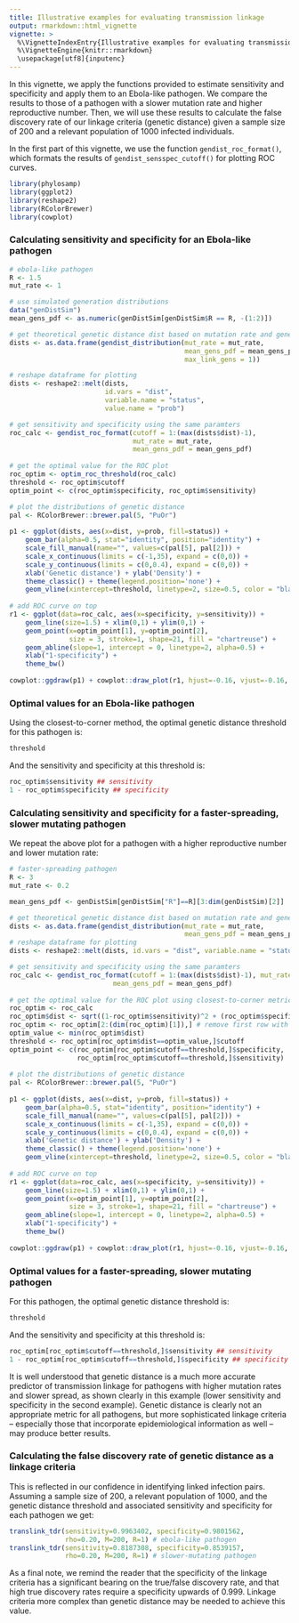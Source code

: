 ```yaml
---
title: Illustrative examples for evaluating transmission linkage
output: rmarkdown::html_vignette
vignette: >
  %\VignetteIndexEntry{Illustrative examples for evaluating transmission linkage}
  %\VignetteEngine{knitr::rmarkdown}
  \usepackage[utf8]{inputenc}
---
```


In this vignette, we apply the functions provided to estimate sensitivity and specificity and apply them to an Ebola-like pathogen. We compare the results to those of a pathogen with a slower mutation rate and higher reproductive number. Then, we will use these results to calculate the false discovery rate of our linkage criteria (genetic distance) given a sample size of 200 and a relevant population of 1000 infected individuals.

In the first part of this vignette, we use the function `gendist_roc_format()`, which formats the results of `gendist_sensspec_cutoff()` for plotting ROC curves.

```r
library(phylosamp)
library(ggplot2)
library(reshape2)
library(RColorBrewer)
library(cowplot)
```

### Calculating sensitivity and specificity for an Ebola-like pathogen

```r

# ebola-like pathogen
R <- 1.5
mut_rate <- 1

# use simulated generation distributions
data("genDistSim")
mean_gens_pdf <- as.numeric(genDistSim[genDistSim$R == R, -(1:2)])

# get theoretical genetic distance dist based on mutation rate and generation parameters
dists <- as.data.frame(gendist_distribution(mut_rate = mut_rate, 
                                            mean_gens_pdf = mean_gens_pdf, 
                                            max_link_gens = 1))

# reshape dataframe for plotting
dists <- reshape2::melt(dists, 
                        id.vars = "dist", 
                        variable.name = "status", 
                        value.name = "prob")

# get sensitivity and specificity using the same paramters
roc_calc <- gendist_roc_format(cutoff = 1:(max(dists$dist)-1), 
                               mut_rate = mut_rate,
                               mean_gens_pdf = mean_gens_pdf)
  
# get the optimal value for the ROC plot
roc_optim <- optim_roc_threshold(roc_calc)
threshold <- roc_optim$cutoff
optim_point <- c(roc_optim$specificity, roc_optim$sensitivity)

# plot the distributions of genetic distance
pal <- RColorBrewer::brewer.pal(5, "PuOr")
  
p1 <- ggplot(dists, aes(x=dist, y=prob, fill=status)) +
    geom_bar(alpha=0.5, stat="identity", position="identity") +
    scale_fill_manual(name="", values=c(pal[5], pal[2])) +
    scale_x_continuous(limits = c(-1,35), expand = c(0,0)) +
    scale_y_continuous(limits = c(0,0.4), expand = c(0,0)) +
    xlab('Genetic distance') + ylab('Density') +
    theme_classic() + theme(legend.position='none') +
    geom_vline(xintercept=threshold, linetype=2, size=0.5, color = "black")
  
# add ROC curve on top
r1 <- ggplot(data=roc_calc, aes(x=specificity, y=sensitivity)) +
    geom_line(size=1.5) + xlim(0,1) + ylim(0,1) +
    geom_point(x=optim_point[1], y=optim_point[2],
               size = 3, stroke=1, shape=21, fill = "chartreuse") +
    geom_abline(slope=1, intercept = 0, linetype=2, alpha=0.5) +
    xlab("1-specificity") +
    theme_bw()
  
cowplot::ggdraw(p1) + cowplot::draw_plot(r1, hjust=-0.16, vjust=-0.16, scale=0.6)

```

### Optimal values for an Ebola-like pathogen

Using the closest-to-corner method, the optimal genetic distance threshold for this pathogen is:
```r
threshold
```

And the sensitivity and specificity at this threshold is:
```r
roc_optim$sensitivity ## sensitivity
1 - roc_optim$specificity ## specificity
```

### Calculating sensitivity and specificity for a faster-spreading, slower mutating pathogen

We repeat the above plot for a pathogen with a higher reproductive number and lower mutation rate:

```r

# faster-spreading pathogen
R <- 3
mut_rate <- 0.2

mean_gens_pdf <- genDistSim[genDistSim["R"]==R][3:dim(genDistSim)[2]]

```

```r

# get theoretical genetic distance dist based on mutation rate and generation parameters
dists <- as.data.frame(gendist_distribution(mut_rate = mut_rate, 
                                            mean_gens_pdf = mean_gens_pdf, max_link_gens = 1))
# reshape dataframe for plotting
dists <- reshape2::melt(dists, id.vars = "dist", variable.name = "status", value.name = "prob")

# get sensitivity and specificity using the same paramters
roc_calc <- gendist_roc_format(cutoff = 1:(max(dists$dist)-1), mut_rate = mut_rate,
                          mean_gens_pdf = mean_gens_pdf)
  
# get the optimal value for the ROC plot using closest-to-corner metric
roc_optim <- roc_calc
roc_optim$dist <- sqrt((1-roc_optim$sensitivity)^2 + (roc_optim$specificity)^2)
roc_optim <- roc_optim[2:(dim(roc_optim)[1]),] # remove first row with zero threshold
optim_value <- min(roc_optim$dist)
threshold <- roc_optim[roc_optim$dist==optim_value,]$cutoff
optim_point <- c(roc_optim[roc_optim$cutoff==threshold,]$specificity,
                 roc_optim[roc_optim$cutoff==threshold,]$sensitivity)
  
# plot the distributions of genetic distance
pal <- RColorBrewer::brewer.pal(5, "PuOr")
  
p1 <- ggplot(dists, aes(x=dist, y=prob, fill=status)) +
    geom_bar(alpha=0.5, stat="identity", position="identity") +
    scale_fill_manual(name="", values=c(pal[5], pal[2])) +
    scale_x_continuous(limits = c(-1,35), expand = c(0,0)) +
    scale_y_continuous(limits = c(0,0.4), expand = c(0,0)) +
    xlab('Genetic distance') + ylab('Density') +
    theme_classic() + theme(legend.position='none') +
    geom_vline(xintercept=threshold, linetype=2, size=0.5, color = "black")
  
# add ROC curve on top
r1 <- ggplot(data=roc_calc, aes(x=specificity, y=sensitivity)) +
    geom_line(size=1.5) + xlim(0,1) + ylim(0,1) +
    geom_point(x=optim_point[1], y=optim_point[2],
               size = 3, stroke=1, shape=21, fill = "chartreuse") +
    geom_abline(slope=1, intercept = 0, linetype=2, alpha=0.5) +
    xlab("1-specificity") +
    theme_bw()
  
cowplot::ggdraw(p1) + cowplot::draw_plot(r1, hjust=-0.16, vjust=-0.16, scale=0.6)

```

### Optimal values for a faster-spreading, slower mutating pathogen

For this pathogen, the optimal genetic distance threshold is:
```r
threshold
```

And the sensitivity and specificity at this threshold is:
```r
roc_optim[roc_optim$cutoff==threshold,]$sensitivity ## sensitivity
1 - roc_optim[roc_optim$cutoff==threshold,]$specificity ## specificity
```

It is well understood that genetic distance is a much more accurate predictor of transmission linkage for pathogens with higher mutation rates and slower spread, as shown clearly in this example (lower sensitivity and specificity in the second example). Genetic distance is clearly not an appropriate metric for all pathogens, but more sophisticated linkage criteria -- especially those that incorporate epidemiological information as well -- may produce better results.

### Calculating the false discovery rate of genetic distance as a linkage criteria

This is reflected in our confidence in identifying linked infection pairs. Assuming a sample size of 200, a relevant population of 1000, and the genetic distance threshold and associated sensitivity and specificity for each pathogen we get:

```r
translink_tdr(sensitivity=0.9963402, specificity=0.9801562, 
              rho=0.20, M=200, R=1) # ebola-like pathogen
translink_tdr(sensitivity=0.8187308, specificity=0.8539157, 
              rho=0.20, M=200, R=1) # slower-mutating pathogen
```

As a final note, we remind the reader that the specificity of the linkage criteria has a significant bearing on the true/false discovery rate, and that high true discovery rates require a specificity upwards of 0.999. Linkage criteria more complex than genetic distance may be needed to achieve this value.
